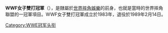 {{Infobox championship
| 冠軍名稱          =WWF女子雙打冠軍
| 圖像              =
| 圖像大小          =
| 圖像說明          =
| 現任冠軍王者      =
| 勝利日期          =
| 隸屬於            =[[世界摔角娛樂|世界摔角聯盟]]
| 創建日期          =1983年5月13日
| 最多勝利次數保持人={{link-en|魅力女孩|The Glamour Girls}}<br/>({{link-en|萊菈妮·凱|Leilani Kai}} & {{link-en|茱蒂·馬汀|Judy Martin (wrestler)}}（2次）
| 首任冠軍          ={{link-en|維爾維特·麥金泰爾|Velvet McIntyre}} & {{link-en|薇琪·奧蒂斯|Vickie Otis}}
| 最長連任時間保持人={{link-en|魅力女孩|The Glamour Girls}}<br/>({{link-en|萊菈妮·凱|Leilani Kai}} & {{link-en|茱蒂·馬汀|Judy Martin (wrestler)}}（866天）
| 最短連任時間保持人={{link-en|跳躍炸彈天使|Jumping Bomb Angels}}<br/>({{link-en|立野記代|Noriyo Tateno}} & {{link-en|山崎五紀|Itzuki Yamazaki}})（136天）
| 最年長冠軍王者    ={{link-en|萊菈妮·凱|Leilani Kai}}（35歲）
| 最年輕冠軍王者    ={{link-en|立野記代|Noriyo Tateno}}（28歲）
| 最重冠軍王者      ={{{link-en|魅力女孩|The Glamour Girls}}<br/>({{link-en|萊菈妮·凱|Leilani Kai}} & {{link-en|茱蒂·馬汀|Judy Martin (wrestler)}}{{nobr|（{{convert|300|lb|kg|abbr=on}}）}}
| 最輕冠軍王者      ={{link-en|跳躍炸彈天使|Jumping Bomb Angels}}<br/>({{link-en|立野記代|Noriyo Tateno}} & {{link-en|山崎五紀|Itzuki Yamazaki}}){{nobr|（{{convert|290|lb|kg|abbr=on}}）}}
| 舊時名稱          =
| 舊時設計          =
}}

'''WWF女子雙打冠軍'''（{{lang-en|'''WWF Women's Tag Team Championship'''}}），是隸屬於[[世界摔角娛樂|世界摔角娛樂]]的前身，也就是當時的世界摔角聯盟的一冠軍項目。WWF女子雙打冠軍成立於1983年，退役於1989年2月14日。

{{WWE冠軍列表|WWF女子雙打冠軍}}

[[Category:WWE冠军头衔|Category:WWE冠军头衔]]